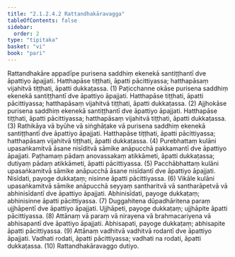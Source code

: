 ```yaml
---
title: "2.1.2.4.2 Rattandhakāravagga"
tableOfContents: false
sidebar:
  order: 2
type: "tipitaka"
basket: "vi"
book: "pari"
---
```



<DynamicBreadcrumb />

<Division number="232" book="pari" bookNo="5" page="131">

<Paragraph number="888" book="pari">
Rattandhakāre appadīpe purisena saddhiṃ ekenekā santiṭṭhantī dve āpattiyo āpajjati. Hatthapāse tiṭṭhati, āpatti pācittiyassa; hatthapāsaṃ vijahitvā tiṭṭhati, āpatti dukkaṭassa. (1)
</Paragraph>

<Paragraph number="889" book="pari">
Paṭicchanne okāse purisena saddhiṃ ekenekā santiṭṭhantī dve āpattiyo āpajjati. Hatthapāse tiṭṭhati, āpatti pācittiyassa; hatthapāsaṃ vijahitvā tiṭṭhati, āpatti dukkaṭassa. (2)
</Paragraph>

<Paragraph number="890" book="pari">
Ajjhokāse purisena saddhiṃ ekenekā santiṭṭhantī dve āpattiyo āpajjati. Hatthapāse tiṭṭhati, āpatti pācittiyassa; hatthapāsaṃ vijahitvā tiṭṭhati, āpatti dukkaṭassa. (3)
</Paragraph>

<Paragraph number="891" book="pari">
Rathikāya vā byūhe vā siṅghāṭake vā purisena saddhiṃ ekenekā santiṭṭhantī dve āpattiyo āpajjati. Hatthapāse tiṭṭhati, āpatti pācittiyassa; hatthapāsaṃ vijahitvā tiṭṭhati, āpatti dukkaṭassa. (4)
</Paragraph>

<Paragraph number="892" book="pari">
Purebhattaṃ kulāni upasaṅkamitvā āsane nisīditvā sāmike anāpucchā pakkamantī dve āpattiyo āpajjati. Paṭhamaṃ pādaṃ anovassakaṃ atikkāmeti, āpatti dukkaṭassa; dutiyaṃ pādaṃ atikkāmeti, āpatti pācittiyassa. (5)
</Paragraph>

<Paragraph number="893" book="pari">
Pacchābhattaṃ kulāni upasaṅkamitvā sāmike anāpucchā āsane nisīdantī dve āpattiyo āpajjati. Nisīdati, payoge dukkaṭaṃ; nisinne āpatti pācittiyassa. (6)
</Paragraph>

<Paragraph number="894" book="pari">
Vikāle kulāni upasaṅkamitvā sāmike anāpucchā seyyaṃ santharitvā vā santharāpetvā vā abhinisīdantī dve āpattiyo āpajjati. Abhinisīdati, payoge dukkaṭaṃ; abhinisinne āpatti pācittiyassa. (7)
</Paragraph>

<Paragraph number="895" book="pari">
Duggahitena dūpadhāritena paraṃ ujjhāpentī dve āpattiyo āpajjati. Ujjhāpeti, payoge dukkaṭaṃ; ujjhāpite āpatti pācittiyassa. (8)
</Paragraph>

<Paragraph number="896" book="pari">
Attānaṃ vā paraṃ vā nirayena vā brahmacariyena vā abhisapantī dve āpattiyo āpajjati. Abhisapati, payoge dukkaṭaṃ; abhisapite āpatti pācittiyassa. (9)
</Paragraph>

<Paragraph number="897" book="pari">
Attānaṃ vadhitvā vadhitvā rodantī dve āpattiyo āpajjati. Vadhati rodati, āpatti pācittiyassa; vadhati na rodati, āpatti dukkaṭassa. (10)

</Paragraph>
</Division>

<Paragraph number="898" type="center" book="pari">
Rattandhakāravaggo dutiyo.
</Paragraph>